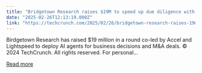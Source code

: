 ```yaml
---
title: "Bridgetown Research raises $19M to speed up due diligence with AI"
date: "2025-02-26T12:13:19.000Z"
link: "https://techcrunch.com/2025/02/26/bridgetown-research-raises-19m-to-speed-up-due-diligence-with-ai/"
---
```


Birdgetown Research has raised $19 million in a round co-led by Accel and Lightspeed to deploy AI agents for business decisions and M&#038;A deals.
© 2024 TechCrunch. All rights reserved. For personal...

[Read more](https://techcrunch.com/2025/02/26/bridgetown-research-raises-19m-to-speed-up-due-diligence-with-ai/)
